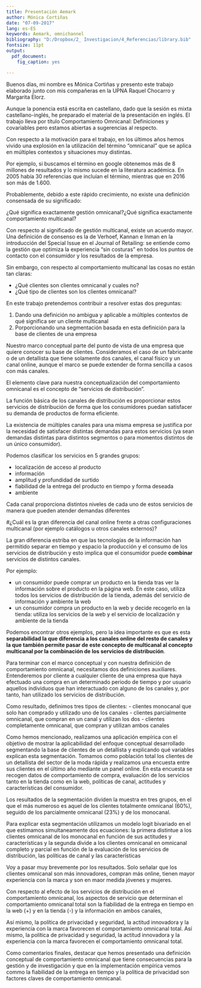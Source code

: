 ```yaml
---
title: Presentación Aemark
author: Mónica Cortiñas
date: "07-09-2017"
lang: es-ES
keywords: Aemark, omnichannel
bibliography: "D:/Dropbox/2_ Investigacion/4_Referencias/library.bib"
fontsize: 11pt
output: 
  pdf_document: 
    fig_caption: yes

---
```

Buenos días, mi nombre es Mónica Cortiñas y presento este trabajo elaborado junto con mis compañeras en la UPNA Raquel Chocarro y Margarita Elorz.

Aunque la ponencia está escrita en castellano, dado que la sesión es mixta castellano-inglés, he preparado el material de la presentación en inglés. El trabajo lleva por título Comportamiento Omnicanal: Definiciones y covariables pero estamos abiertas a sugerencias al respecto.

\begin{figure}[h!]
\centering
\includegraphics[width=70mm]{slides/slide1.png}
\caption{Slide 1}
\label{fig:method}
\end{figure}

Con respecto a la motivación para el trabajo, en los últimos años hemos vivido una explosión en la utilización del término "omnicanal" que se aplica en múltiples contextos y situaciones muy distintas.

\begin{figure}[h!]
\centering
\includegraphics[width=70mm]{slides/slide2.png}
\caption{Slide 2}
\label{fig:method}
\end{figure}

Por ejemplo, si buscamos el término en google obtenemos más de 8 millones de resultados y lo mismo sucede en la literatura académica. En 2005 había 30 referencias que incluían el término, mientras que en 2016 son más de 1.600.

\begin{figure}[h!]
\centering
\includegraphics[width=70mm]{slides/slide3.png}
\caption{Slide 3}
\label{fig:method}
\end{figure}

Probablemente, debido a este rápido crecimiento, no existe una definición consensada de su significado:

\begin{figure}[h!]
\centering
\includegraphics[width=70mm]{slides/slide4.png}
\caption{Slide 4}
\label{fig:method}
\end{figure}

¿Qué significa exactamente gestión omnicanal?¿Qué significa exactamente comportamiento multicanal?

\begin{figure}[h!]
\centering
\includegraphics[width=70mm]{slides/slide5.png}
\caption{Slide 5}
\label{fig:method}
\end{figure}

Con respecto al significado de gestión multicanal, existe un acuerdo mayor. Una definición de consenso es la de Verhoef, Kannan e Inman en la introducción del Special Issue en el Journal of Retailing: se entiende como la gestión que optimiza la experiencia "sin costuras" en todos los puntos de contacto con el consumidor y los resultados de la empresa.

\begin{figure}[h!]
\centering
\includegraphics[width=70mm]{slides/slide6.png}
\caption{Slide 6}
\label{fig:method}
\end{figure}

Sin embargo, con respecto al comportamiento multicanal las cosas no están tan claras:

- ¿Qué clientes son clientes omnicanal y cuales no?
- ¿Qué tipo de clientes son los clientes omnicanal?

En este trabajo pretendemos contribuir a resolver estas dos preguntas:

1. Dando una definición no ambigua y aplicable a múltiples contextos de qué significa ser un cliente multicanal
2. Porporcionando una segmentación basada en esta definición para la base de clientes de una empresa

\begin{figure}[h!]
\centering
\includegraphics[width=70mm]{slides/slide7.png}
\caption{Slide 7}
\label{fig:method}
\end{figure}

\begin{figure}[h!]
\centering
\includegraphics[width=70mm]{slides/slide8.png}
\caption{Slide 8}
\label{fig:method}
\end{figure}

Nuestro marco conceptual parte del punto de vista de una empresa que quiere conocer su base de clientes. Consideramos el caso de un fabricante o de un detallista que tiene solamente dos canales, el canal físico y un canal online, aunque el marco se puede extender de forma sencilla a casos con más canales.

\begin{figure}[h!]
\centering
\includegraphics[width=70mm]{slides/slide9.png}
\caption{Slide 9}
\label{fig:method}
\end{figure}

El elemento clave para nuestra conceptualización del comportamiento omnicanal es el concepto de "servicios de distribución". 

La función básica de los canales de distribución es proporcionar estos servicios de distribución de forma que los consumidores puedan satisfacer su demanda de productos de forma eficiente.

La existencia de múltiples canales para una misma empresa se justifica por la necesidad de satisfacer distintas demandas para estos servicios (ya sean demandas distintas para distintos segmentos o para momentos distintos de un único consumidor).

\begin{figure}[h!]
\centering
\includegraphics[width=70mm]{slides/slide9bis.png}
\caption{Slide 9bis}
\label{fig:method}
\end{figure}

Podemos clasificar los servicios en 5 grandes grupos:

- localización de acceso al producto
- información
- amplitud y profundidad de surtido
- fiabilidad de la entrega del producto en tiempo y forma deseada
- ambiente

Cada canal proporciona distintos niveles de cada uno de estos servicios de manera que pueden atender demandas diferentes

#¿Cuál es la gran diferencia del canal online frente a otras configuraciones multicanal (por ejemplo catálogos u otros canales externos)? 

La gran diferencia estriba en que las tecnologías de la información han permitido separar en tiempo y espacio la producción y el consumo de los servicios de distribución y esto implica que el consumidor puede **combinar** servicios de distintos canales.

\begin{figure}[h!]
\centering
\includegraphics[width=70mm]{slides/slide10.png}
\caption{Slide 10}
\label{fig:method}
\end{figure}

Por ejemplo:

- un consumidor puede comprar un producto en la tienda tras ver la información sobre el producto en la página web. En este caso, utiliza todos los servicios de distribución de la tienda, además del servicio de información y ambiente la web
- un consumidor compra un producto en la web y decide recogerlo en la tienda: utiliza los servicios de la web y el servicio de localización y ambiente de la tienda

Podemos encontrar otros ejemplos, pero la idea importante es que es esta **separabilidad la que diferencia a los canales online del resto de canales y la que también permite pasar de este concepto de multicanal al concepto multicanal por la combinación de los servicios de distribución**.

\begin{figure}[h!]
\centering
\includegraphics[width=70mm]{slides/slide11.png}
\caption{Slide 11}
\label{fig:method}
\end{figure}

Para terminar con el marco conceptual y con nuestra definición de comportamiento omnicanal, necesitamos dos definiciones auxiliares. Entenderemos por cliente a cualquier cliente de una empresa que haya efectuado una compra en un determinado periodo de tiempo y por usuario aquellos individuos que han interactuado con alguno de los canales y, por tanto, han utilizado los servicios de distribución.

\begin{figure}[h!]
\centering
\includegraphics[width=70mm]{slides/slide12.png}
\caption{Slide 12}
\label{fig:method}
\end{figure}

Como resultado, definimos tres tipos de clientes:
- clientes monocanal que solo han comprado y utilizado uno de los canales
- clientes parcialmente omnicanal, que compran en un canal y utilizan los dos
- clientes completamente omnicanal, que compran y utilizan ambos canales

\begin{figure}[h!]
\centering
\includegraphics[width=70mm]{slides/slide13.png}
\caption{Slide 13}
\label{fig:method}
\end{figure}

\begin{figure}[h!]
\centering
\includegraphics[width=70mm]{slides/slide14.png}
\caption{Slide 14}
\label{fig:method}
\end{figure}

Como hemos mencionado, realizamos una aplicación empírica con el objetivo de mostrar la aplicabilidad del enfoque conceptual desarrollado segmentando la base de clientes de un detallista y explicando qué variables explican esta segmentación. Tomamos como población total los clientes de un detallista del sector de la moda rápida y realizamos una encuesta entre sus clientes en el último año mediante un panel online. En esta encuesta se recogen datos de comportamiento de compra, evaluación de los servicios tanto en la tienda como en la web, políticas de canal, actitudes y características del consumidor.

\begin{figure}[h!]
\centering
\includegraphics[width=70mm]{slides/slide15.png}
\caption{Slide 15}
\label{fig:method}
\end{figure}

Los resultados de la segmentación dividen la muestra en tres grupos, en el que el más numeroso es aquel de los clientes totalmente omnicanal (60%), seguido de los parcialmente omnicanal (23%) y de los monocanal. 

Para explicar esta segmentación utilizamos un modelo logit bivariado en el que estimamos simultaneamente dos ecuaciones: la primera distintue a los clientes omnicanal de los monocanal en función de sus actitudes y características y la segunda divide a los clientes omnicanal en omnicanal completo y parcial en función de la evaluación de los servicios de distribución, las políticas de canal y las características

Voy a pasar muy brevemente por los resultados. Solo señalar que los clientes omnicanal son más innovadores, compran más online, tienen mayor experiencia con la marca y son en maor medida jóvenes y mujeres.

\begin{figure}[h!]
\centering
\includegraphics[width=70mm]{slides/slide16.png}
\caption{Slide 16}
\label{fig:method}
\end{figure}

Con respecto al efecto de los servicios de distribución en el comportamiento omnicanal, los aspectos de servicio que determinan el comportamiento omnicanal total son la fiabilidad de la entrega en tiempo en la web (+) y en la tienda (-) y la información en ambos canales, 

\begin{figure}[h!]
\centering
\includegraphics[width=70mm]{slides/slide17.png}
\caption{Slide 17}
\label{fig:method}
\end{figure}

Así mismo, la política de privacidad y seguridad, la actitud innovadora y la experiencia con la marca favorecen el comportamiento omnicanal total. 
\begin{figure}[h!]
\centering
\includegraphics[width=70mm]{slides/slide18.png}
\caption{Slide 18}
\label{fig:method}
\end{figure}

Así mismo, la política de privacidad y seguridad, la actitud innovadora y la experiencia con la marca favorecen el comportamiento omnicanal total. 
\begin{figure}[h!]
\centering
\includegraphics[width=70mm]{slides/slide19.png}
\caption{Slide 19}
\label{fig:method}
\end{figure}

\begin{figure}[h!]
\centering
\includegraphics[width=70mm]{slides/slide20.png}
\caption{Slide 20}
\label{fig:method}
\end{figure}

Como comentarios finales, destacar que hemos presentado una definición conceptual de comportamiento omnicanal que tiene consecuencias para la gestión y de investigación y que en la implementación empírica vemos commo la fiabilidad de la entrega en tiempo y la política de privacidad son factores claves de comportamiento omnicanal.
